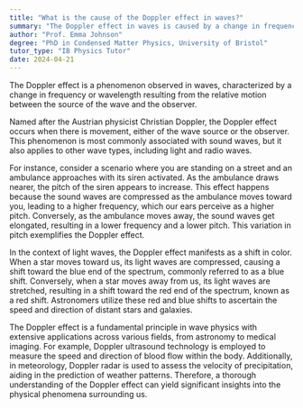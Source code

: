 ```yaml
---
title: "What is the cause of the Doppler effect in waves?"
summary: "The Doppler effect in waves is caused by a change in frequency or wavelength due to the relative motion of the source and observer."
author: "Prof. Emma Johnson"
degree: "PhD in Condensed Matter Physics, University of Bristol"
tutor_type: "IB Physics Tutor"
date: 2024-04-21
---
```


The Doppler effect is a phenomenon observed in waves, characterized by a change in frequency or wavelength resulting from the relative motion between the source of the wave and the observer.

Named after the Austrian physicist Christian Doppler, the Doppler effect occurs when there is movement, either of the wave source or the observer. This phenomenon is most commonly associated with sound waves, but it also applies to other wave types, including light and radio waves.

For instance, consider a scenario where you are standing on a street and an ambulance approaches with its siren activated. As the ambulance draws nearer, the pitch of the siren appears to increase. This effect happens because the sound waves are compressed as the ambulance moves toward you, leading to a higher frequency, which our ears perceive as a higher pitch. Conversely, as the ambulance moves away, the sound waves get elongated, resulting in a lower frequency and a lower pitch. This variation in pitch exemplifies the Doppler effect.

In the context of light waves, the Doppler effect manifests as a shift in color. When a star moves toward us, its light waves are compressed, causing a shift toward the blue end of the spectrum, commonly referred to as a blue shift. Conversely, when a star moves away from us, its light waves are stretched, resulting in a shift toward the red end of the spectrum, known as a red shift. Astronomers utilize these red and blue shifts to ascertain the speed and direction of distant stars and galaxies.

The Doppler effect is a fundamental principle in wave physics with extensive applications across various fields, from astronomy to medical imaging. For example, Doppler ultrasound technology is employed to measure the speed and direction of blood flow within the body. Additionally, in meteorology, Doppler radar is used to assess the velocity of precipitation, aiding in the prediction of weather patterns. Therefore, a thorough understanding of the Doppler effect can yield significant insights into the physical phenomena surrounding us.
    